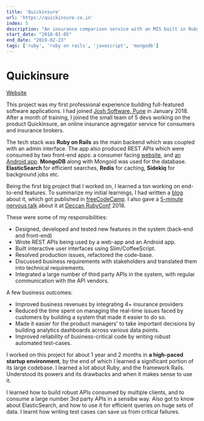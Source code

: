 ```yaml
---
title: 'Quickinsure'
url: 'https://quickinsure.co.in'
index: 5
description: "An insurance comparison service with an MIS built in Ruby on Rails. Worked as a full-stack developer in a team of 5 for over a year."
start_date: "2018-01-05"
end_date: "2019-02-23"
tags: ['ruby', 'ruby on rails', 'javascript', 'mongodb']
---
```


# <a href='https://quickinsure.co.in' target='_blank' style="text-decoration:none; color:unset">Quickinsure</a>

<a href="https://quickinsure.co.in" class="project_linkouts" target='_blank'>Website</a>

This project was my first professional experience building full-featured software applications. I had joined <a href='http://joshsoftware.com/' target='_blank'>Josh Software, Pune</a> in January 2018. After a month of training, I joined the small team of 5 devs working on the product Quickinsure, an online insurance agrregator service for consumers and insurance brokers.

The tech stack was **Ruby on Rails** as the main backend which was coupled with an admin interface. The app also produced REST APIs which were consumed by two front-end apps: a consumer facing <a href="https://quickinsure.co.in" target="_blank"> website</a>, and <a href="https://play.google.com/store/apps/details?id=in.callific.quickinsure&hl=en_IN" target="_blank">an Android app</a>. **MongoDB** along with Mongoid was used for the database. **ElasticSearch** for efficient searches, **Redis** for caching, **Sidekiq** for background jobs etc.

Being the first big project that I worked on, I learned a ton working on end-to-end features. To summarize my initial learnings, I had written a <a href="https://medium.com/free-code-camp/what-i-learned-from-my-first-ever-software-development-internship-701aa756a72f" target="_blank">blog</a> about it, which got published in <a href="https://www.freecodecamp.org/news/what-i-learned-from-my-first-ever-software-development-internship-701aa756a72f/" target="_blank">freeCodeCamp</a>. I also gave a <a href="https://youtu.be/Qysn40rvPFc?t=256" target="_blank"> 5-minute nervous talk</a> about it at <a href="https://www.deccanrubyconf.org/" target="_blank">Deccan RubyConf</a> 2018.

These were some of my responsibilities:
- Designed, developed and tested new features in the system (back-end and front-end)
- Wrote REST APIs being used by a web-app and an Android app.
- Built interactive user interfaces using Slim/CoffeeScript.
- Resolved production issues, refactored the code-base.
- Discussed business requirements with stakeholders and translated them into technical requirements.
- Integrated a large number of third party APIs in the system, with regular communication with the API vendors.

A few business outcomes:
- Improved business revenues by integrating 4+ insurance providers
- Reduced the time spent on managing the real-time issues faced by customers by building a system that made it easier to do so.
- Made it easier for the product managers' to take important decisions by building analytics dashboards across various data points.
- Improved reliability of business-critical code by writing robust automated test-cases.

I worked on this project for about 1 year and 2 months in **a high-paced startup environment**, by the end of which I learned a significant portion of its large codebase. I learned a lot about Ruby, and the framework Rails. Understood its powers and its drawbacks and when it makes sense to use it.

I learned how to build robust APIs consumed by multiple clients, and to consume a large number 3rd party APIs in a sensibe way. Also got to know about ElasticSearch, and how to use it for efficient queries on huge sets of data. I learnt how writing test cases can save us from critical failures.
